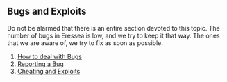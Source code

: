 == Bugs and Exploits ==

Do not be alarmed that there is an entire section devoted to this topic. The number of bugs in Eressea is low, and we try to keep it that way. The ones that we are aware of, we try to fix as soon as possible.

# [[How to deal with Bugs]]
# [[Reporting a Bug]]
# [[Cheating and Exploits]]